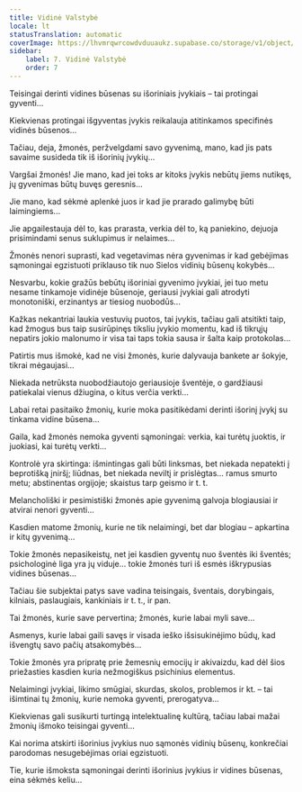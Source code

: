 ```yaml
---
title: Vidinė Valstybė
locale: lt
statusTranslation: automatic
coverImage: https://lhvmrqwrcowdvduuaukz.supabase.co/storage/v1/object/public/strapi-uploads/small_cover-tratado-de-psicologia-revolucionaria.webp-5e15e1cec4e0ebebcde5d7fc7565d8fd.webp
sidebar:
    label: 7. Vidinė Valstybė
    order: 7
---
```

Teisingai derinti vidines būsenas su išoriniais įvykiais – tai protingai gyventi...

Kiekvienas protingai išgyventas įvykis reikalauja atitinkamos specifinės vidinės būsenos...

Tačiau, deja, žmonės, peržvelgdami savo gyvenimą, mano, kad jis pats savaime susideda tik iš išorinių įvykių...

Vargšai žmonės! Jie mano, kad jei toks ar kitoks įvykis nebūtų jiems nutikęs, jų gyvenimas būtų buvęs geresnis...

Jie mano, kad sėkmė aplenkė juos ir kad jie prarado galimybę būti laimingiems...

Jie apgailestauja dėl to, kas prarasta, verkia dėl to, ką paniekino, dejuoja prisimindami senus suklupimus ir nelaimes...

Žmonės nenori suprasti, kad vegetavimas nėra gyvenimas ir kad gebėjimas sąmoningai egzistuoti priklauso tik nuo Sielos vidinių būsenų kokybės...

Nesvarbu, kokie gražūs bebūtų išoriniai gyvenimo įvykiai, jei tuo metu nesame tinkamoje vidinėje būsenoje, geriausi įvykiai gali atrodyti monotoniški, erzinantys ar tiesiog nuobodūs...

Kažkas nekantriai laukia vestuvių puotos, tai įvykis, tačiau gali atsitikti taip, kad žmogus bus taip susirūpinęs tiksliu įvykio momentu, kad iš tikrųjų nepatirs jokio malonumo ir visa tai taps tokia sausa ir šalta kaip protokolas...

Patirtis mus išmokė, kad ne visi žmonės, kurie dalyvauja bankete ar šokyje, tikrai mėgaujasi...

Niekada netrūksta nuobodžiautojo geriausioje šventėje, o gardžiausi patiekalai vienus džiugina, o kitus verčia verkti...

Labai retai pasitaiko žmonių, kurie moka pasitikėdami derinti išorinį įvykį su tinkama vidine būsena...

Gaila, kad žmonės nemoka gyventi sąmoningai: verkia, kai turėtų juoktis, ir juokiasi, kai turėtų verkti...

Kontrolė yra skirtinga: išmintingas gali būti linksmas, bet niekada nepatekti į beprotišką įniršį; liūdnas, bet niekada neviltį ir prislėgtas... ramus smurto metu; abstinentas orgijoje; skaistus tarp geismo ir t. t.

Melancholiški ir pesimistiški žmonės apie gyvenimą galvoja blogiausiai ir atvirai nenori gyventi...

Kasdien matome žmonių, kurie ne tik nelaimingi, bet dar blogiau – apkartina ir kitų gyvenimą...

Tokie žmonės nepasikeistų, net jei kasdien gyventų nuo šventės iki šventės; psichologinė liga yra jų viduje... tokie žmonės turi iš esmės iškrypusias vidines būsenas...

Tačiau šie subjektai patys save vadina teisingais, šventais, dorybingais, kilniais, paslaugiais, kankiniais ir t. t., ir pan.

Tai žmonės, kurie save pervertina; žmonės, kurie labai myli save...

Asmenys, kurie labai gaili savęs ir visada ieško išsisukinėjimo būdų, kad išvengtų savo pačių atsakomybės...

Tokie žmonės yra pripratę prie žemesnių emocijų ir akivaizdu, kad dėl šios priežasties kasdien kuria nežmogiškus psichinius elementus.

Nelaimingi įvykiai, likimo smūgiai, skurdas, skolos, problemos ir kt. – tai išimtinai tų žmonių, kurie nemoka gyventi, prerogatyva...

Kiekvienas gali susikurti turtingą intelektualinę kultūrą, tačiau labai mažai žmonių išmoko teisingai gyventi...

Kai norima atskirti išorinius įvykius nuo sąmonės vidinių būsenų, konkrečiai parodomas nesugebėjimas oriai egzistuoti.

Tie, kurie išmoksta sąmoningai derinti išorinius įvykius ir vidines būsenas, eina sėkmės keliu...

